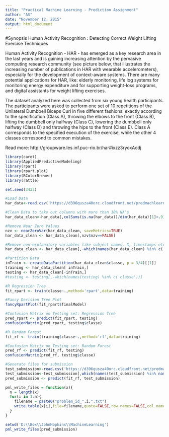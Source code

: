 ```yaml
---
title: "Practical Machine Learning - Prediction Assignment"
author: "AS"
date: "November 12, 2015"
output: html_document
---
```


#Synopsis
Human Activity Recognition : Detecting Correct Weight Lifting Exercise Techniques

Human Activity Recognition - HAR - has emerged as a key research area in the last years and is gaining increasing attention by the pervasive computing research community (see picture below, that illustrates the increasing number of publications in HAR with wearable accelerometers), especially for the development of context-aware systems. There are many potential applications for HAR, like: elderly monitoring, life log systems for monitoring energy expenditure and for supporting weight-loss programs, and digital assistants for weight lifting exercises.

The dataset analyzed here was collected from six young health participants. The participants were asked to perform one set of 10 repetitions of the Unilateral Dumbbell Biceps Curl in five different fashions: exactly according to the specification (Class A), throwing the elbows to the front (Class B), lifting the dumbbell only halfway (Class C), lowering the dumbbell only halfway (Class D) and throwing the hips to the front (Class E).
Class A corresponds to the specified execution of the exercise, while the other 4 classes correspond to common mistakes.


Read more: http://groupware.les.inf.puc-rio.br/har#ixzz3ryoxAcdj

```r
library(caret)
library(AppliedPredictiveModeling)
library(rpart)
library(rpart.plot)
library(RColorBrewer)
library(rattle)

set.seed(3433)

#Load Data
har_data<-read.csv('https://d396qusza40orc.cloudfront.net/predmachlearn/pml-training.csv', na.strings=c("NA","#DIV/0!","","NaN"))

#Clean Data to take out columns with more than 10% NA's
har_data_clean<-har_data[,colSums(is.na(har_data))/dim(har_data)[1]<.9]

#Remove Near Zero Values
nzv <- nearZeroVar(har_data_clean, saveMetrics=TRUE)
har_data_clean <- har_data_clean[,nzv$nzv==FALSE]

#Remove non-explanatory variables like subject names, X, timestamps etc
har_data_clean <- har_data_clean[,-which(names(har_data_clean) %in% c('X','user_name','raw_timestamp_part_1','cvtd_timestamp','num_window'))]

#Partition Data
inTrain <- createDataPartition(har_data_clean$classe, p = 3/4)[[1]]
training <- har_data_clean[ inTrain,]
testing <- har_data_clean[-inTrain,]
#testing <- testing[,-which(names(testing) %in% c('classe'))]

#R Regression Tree 
fit_rpart <- train(classe~.,method='rpart',data=training)

#Fancy Decision Tree Plot
fancyRpartPlot(fit_rpart$finalModel)

#Confusion Matrix on Testing set: Regression Tree
pred_rpart <- predict(fit_rpart, testing)
confusionMatrix(pred_rpart, testing$classe)

#R Random Forest
fit_rf <- train(training$classe~.,method='rf',data=training)

#Confusion Matrix on Testing set: Random Forest
pred_rf <- predict(fit_rf, testing)
confusionMatrix(pred_rf, testing$classe)

#Generate files for submission
test_submission<-read.csv('https://d396qusza40orc.cloudfront.net/predmachlearn/pml-testing.csv', na.strings=c("NA","#DIV/0!",""))
test_submission<-test_submission[,which(names(test_submission) %in% names(har_data_clean))]
pred_submission <- predict(fit_rf, test_submission)

pml_write_files = function(x){
  n = length(x)
  for(i in 1:n){
    filename = paste0("problem_id_",i,".txt")
    write.table(x[i],file=filename,quote=FALSE,row.names=FALSE,col.names=FALSE)
  }
}

setwd('D:\\Box\\JohnHopkins\\MachineLearning')
pml_write_files(pred_submission)


```

